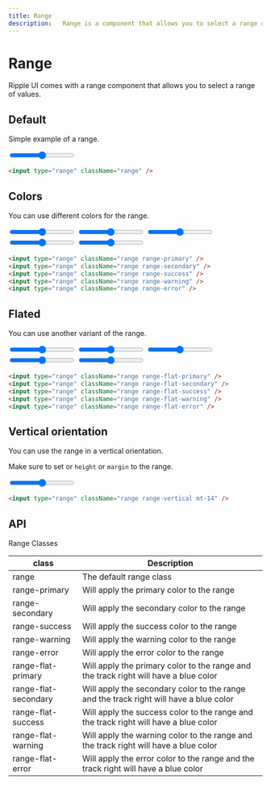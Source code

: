 ```yaml
---
title: Range
description:   Range is a component that allows you to select a range of values.
---
```


# Range

Ripple UI comes with a range component that allows you to select a range of values.

## Default

Simple example of a range.

<input type="range" className="range" />

```html
<input type="range" className="range" />
```

## Colors

You can use different colors for the range.

<div className="flex flex-col gap-4 w-fit">
<input type="range" className="range range-primary" />
<input type="range" className="range range-secondary" />
<input type="range" className="range range-success" />
<input type="range" className="range range-warning" />
<input type="range" className="range range-error" />
</div>

```html
<input type="range" className="range range-primary" />
<input type="range" className="range range-secondary" />
<input type="range" className="range range-success" />
<input type="range" className="range range-warning" />
<input type="range" className="range range-error" />
```

## Flated 

You can use another variant of the range.

<div className="flex flex-col items-center gap-4  w-fit">
    <input type="range" className="range range-flat-primary" />
    <input type="range" className="range range-flat-secondary" />
    <input type="range" className="range range-flat-success" />
    <input type="range" className="range range-flat-warning" />
    <input type="range" className="range range-flat-error" />
</div>

```html
<input type="range" className="range range-flat-primary" />
<input type="range" className="range range-flat-secondary" />
<input type="range" className="range range-flat-success" />
<input type="range" className="range range-flat-warning" />
<input type="range" className="range range-flat-error" />
```

## Vertical orientation

You can use the range in a vertical orientation.

Make sure to set or `height` or `margin` to the range.

<input type="range" className="range range-vertical my-14" />


```html
<input type="range" className="range range-vertical mt-14" />
```



## API
<Attributes>
<Attributes.Title>Range Classes</Attributes.Title>

| class         | Description          |
| ------------- | -------------------- |
| range         | The default range class  |
| range-primary |  Will apply the primary color to the range |
| range-secondary |  Will apply the secondary color to the range |
| range-success |  Will apply the success color to the range |
| range-warning |  Will apply the warning color to the range |
| range-error |  Will apply the error color to the range |
| range-flat-primary |  Will apply the primary color to the range and the track right will have a blue color |
| range-flat-secondary |  Will apply the secondary color to the range and the track right will have a blue color |
| range-flat-success |  Will apply the success color to the range and the track right will have a blue color |
| range-flat-warning |  Will apply the warning color to the range and the track right will have a blue color |
| range-flat-error |  Will apply the error color to the range and the track right will have a blue color |

</Attributes>


